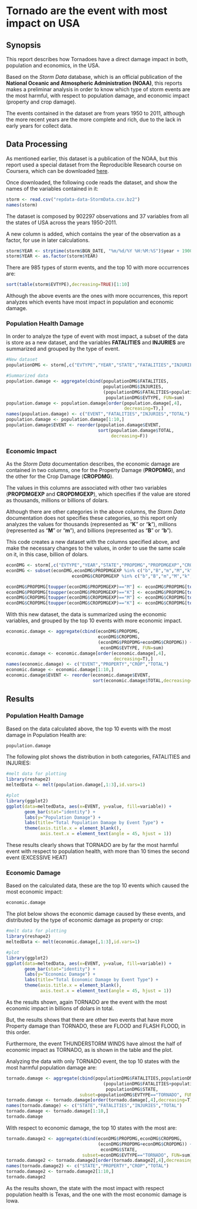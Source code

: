 Tornado are the event with most impact on USA
=============================================

## Synopsis

This report describes how Tornadoes have a direct damage impact in both, population and economics, in the USA.

Based on the *Storm Data* database, which is an official publication of the **National Oceanic and Atmospheric Administration (NOAA)**, this reports makes a preliminar analysis in order to know which type of storm events are the most harmful, with respect to population damage, and economic impact (property and crop damage).

The events contained in the dataset are from years 1950 to 2011, although the more recent years are the more complete and rich, due to the lack in early years for collect data.


## Data Processing

As mentioned earlier, this dataset is a publication of the NOAA, but this report used a special dataset from the Reproducible Research course on Coursera, which can be downloaded [here](https://d396qusza40orc.cloudfront.net/repdata%2Fdata%2FStormData.csv.bz2).

Once downloaded, the following code reads the dataset, and show the names of the variables contained in it:

```r
storm <- read.csv("repdata-data-StormData.csv.bz2")
names(storm)
```

The dataset is composed by 902297 observations and 37 variables from all the states of USA across the years 1950-2011.

A new column is added, which contains the year of the observation as a factor, for use in later calculations.

```r
storm$YEAR <- strptime(storm$BGN_DATE, "%m/%d/%Y %H:%M:%S")$year + 1900
storm$YEAR <- as.factor(storm$YEAR)
```

There are 985 types of storm events, and the top 10 with more occurrences are:

```r
sort(table(storm$EVTYPE),decreasing=TRUE)[1:10]
```

Although the above events are the ones with more occurrences, this report analyzes which events have most impact in population and economic damage.


### Population Health Damage

In order to analyze the type of event with most impact, a subset of the data is store as a new dataset, and the variables **FATALITIES** and **INJURIES** are summarized and grouped by the type of event.

```r
#New dataset
populationDMG <- storm[,c("EVTYPE","YEAR","STATE","FATALITIES","INJURIES")]

#Summarized data
population.damage <- aggregate(cbind(populationDMG$FATALITIES,
                                     populationDMG$INJURIES,
                                     (populationDMG$FATALITIES+populationDMG$INJURIES)) ~ 
                                      populationDMG$EVTYPE, FUN=sum)
population.damage <- population.damage[order(population.damage[,4],
                                             decreasing=T),]
names(population.damage) <- c("EVENT","FATALITIES","INJURIES","TOTAL")
population.damage <- population.damage[1:10,]
population.damage$EVENT <- reorder(population.damage$EVENT,
                                   sort(population.damage$TOTAL,
                                        decreasing=F))
```


### Economic Impact

As the *Storm Data* documentation describes, the economic damage are contained in two columns, one for the Property Damage (**PROPDMG**), and the other for the Crop Damage (**CROPDMG**).

The values in this columns are associated with other two variables (**PROPDMGEXP** and **CROPDMGEXP**), which specifies if the value are stored as thousands, millions or billions of dolars.

Although there are other categories in the above columns, the *Storm Data* documentation does not specifies these categories, so this report only analyzes the values for thousands (represented as "**K**" or "**k**"), millions (represented as "**M**" or "**m**"), and billions (represented as "**B**" or "**b**").

This code creates a new dataset with the columns specified above, and make the necessary changes to the values, in order to use the same scale on it, in this case, billion of dolars.

```r
econDMG <- storm[,c("EVTYPE","YEAR","STATE","PROPDMG","PROPDMGEXP","CROPDMG","CROPDMGEXP")]
econDMG <- subset(econDMG,econDMG$PROPDMGEXP %in% c("b","B","m","M","k","K") | 
                         econDMG$CROPDMGEXP %in% c("b","B","m","M","k","K"))

econDMG$PROPDMG[toupper(econDMG$PROPDMGEXP)=="M"] <- econDMG$PROPDMG[toupper(econDMG$PROPDMGEXP)=="M"]/1000
econDMG$PROPDMG[toupper(econDMG$PROPDMGEXP)=="K"] <- econDMG$PROPDMG[toupper(econDMG$PROPDMGEXP)=="K"]/1e+06
econDMG$CROPDMG[toupper(econDMG$CROPDMGEXP)=="M"] <- econDMG$CROPDMG[toupper(econDMG$CROPDMGEXP)=="M"]/1000
econDMG$CROPDMG[toupper(econDMG$CROPDMGEXP)=="K"] <- econDMG$CROPDMG[toupper(econDMG$CROPDMGEXP)=="K"]/1e+06
```

With this new dataset, the data is summarized using the economic variables, and grouped by the top 10 events with more economic impact.

```r
economic.damage <- aggregate(cbind(econDMG$PROPDMG,
                                   econDMG$CROPDMG,
                                   (econDMG$PROPDMG+econDMG$CROPDMG)) ~ 
                                    econDMG$EVTYPE, FUN=sum)
economic.damage <- economic.damage[order(economic.damage[,4],
                                         decreasing=T),]
names(economic.damage) <- c("EVENT","PROPERTY","CROP","TOTAL")
economic.damage <- economic.damage[1:10,]
economic.damage$EVENT <- reorder(economic.damage$EVENT,
                                 sort(economic.damage$TOTAL,decreasing=F))
```


## Results

### Population Health Damage

Based on the data calculated above, the top 10 events with the most damage in Population Health are:

```r
population.damage
```

The following plot shows the distribution in both categories, FATALITIES and INJURIES:

```r
#melt data for plotting
library(reshape2)
meltedData <- melt(population.damage[,1:3],id.vars=1)

#plot
library(ggplot2)
ggplot(data=meltedData, aes(x=EVENT, y=value, fill=variable)) + 
       geom_bar(stat="identity") +
       labs(y="Population Damage") +
       labs(title="Total Population Damage by Event Type") +
       theme(axis.title.x = element_blank(), 
             axis.text.x = element_text(angle = 45, hjust = 1))
```

These results clearly shows that TORNADO are by far the most harmful event with respect to population health, with more than 10 times the second event (EXCESSIVE HEAT)


### Economic Damage

Based on the calculated data, these are the top 10 events which caused the most economic impact:

```r
economic.damage
```

The plot below shows the economic damage caused by these events, and distributed by the type of economic damage as property or crop:

```r
#melt data for plotting
library(reshape2)
meltedData <- melt(economic.damage[,1:3],id.vars=1)

#plot
library(ggplot2)
ggplot(data=meltedData, aes(x=EVENT, y=value, fill=variable)) + 
       geom_bar(stat="identity") +
       labs(y="Economic Damage") +
       labs(title="Total Economic Damage by Event Type") +
       theme(axis.title.x = element_blank(), 
             axis.text.x = element_text(angle = 45, hjust = 1))
```

As the results shown, again TORNADO are the event with the most economic impact in billions of dolars in total. 

But, the results shows that there are other two events that have more Property damage than TORNADO, these are FLOOD and FLASH FLOOD, in this order.

Furthermore, the event THUNDERSTORM WINDS have almost the half of economic impact as TORNADO, as is shown in the table and the plot.

Analyzing the data with only TORNADO event, the top 10 states with the most harmful population damage are:

```r
tornado.damage <- aggregate(cbind(populationDMG$FATALITIES,populationDMG$INJURIES,
                                     (populationDMG$FATALITIES+populationDMG$INJURIES)) ~ 
                                      populationDMG$STATE,
                            subset=populationDMG$EVTYPE=="TORNADO", FUN=sum)
tornado.damage <- tornado.damage[order(tornado.damage[,4],decreasing=T),]
names(tornado.damage) <- c("STATE","FATALITIES","INJURIES","TOTAL")
tornado.damage <- tornado.damage[1:10,]
tornado.damage
```

With respect to economic damage, the top 10 states with the most are:

```r
tornado.damage2 <- aggregate(cbind(econDMG$PROPDMG,econDMG$CROPDMG,
                                   (econDMG$PROPDMG+econDMG$CROPDMG)) ~ 
                                    econDMG$STATE,
                             subset=econDMG$EVTYPE=="TORNADO", FUN=sum)
tornado.damage2 <- tornado.damage2[order(tornado.damage2[,4],decreasing=T),]
names(tornado.damage2) <- c("STATE","PROPERTY","CROP","TOTAL")
tornado.damage2 <- tornado.damage2[1:10,]
tornado.damage2
```

As the results shown, the state with the most impact with respect population health is Texas, and the one with the most economic damage is Iowa.
